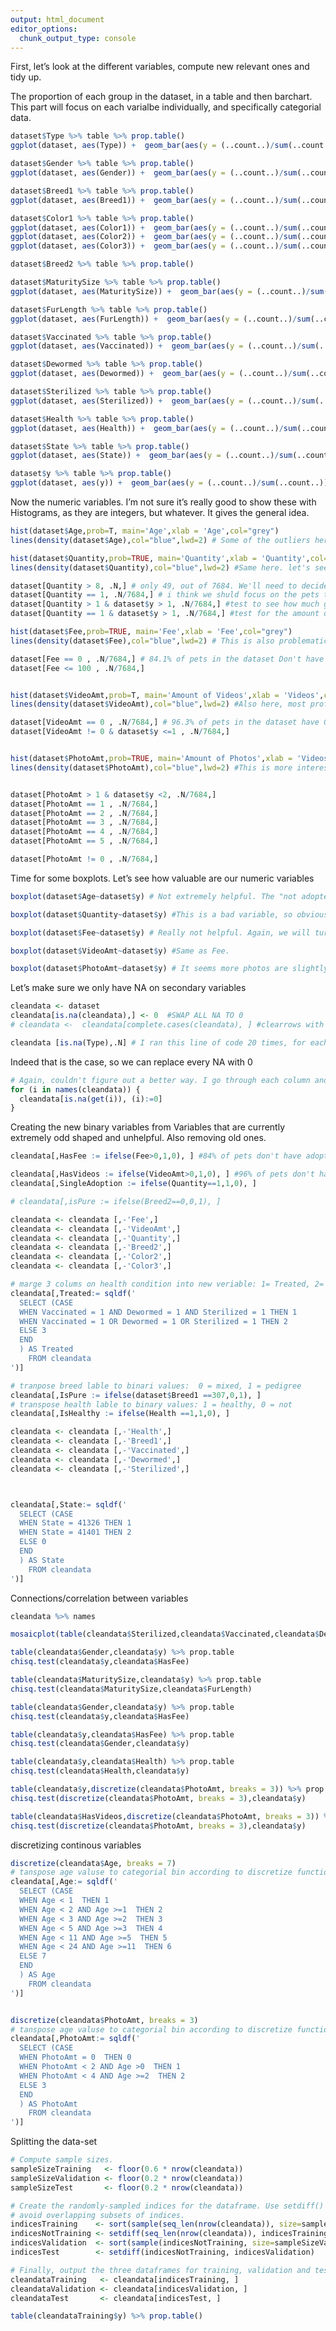 ```yaml
---
output: html_document
editor_options: 
  chunk_output_type: console
---
```

First, let's look at the different variables, compute new relevant ones and tidy up.

The proportion of each group in the dataset, in a table and then barchart. This part will 
focus on each varialbe individually, and specifically categorial data. 
```r
dataset$Type %>% table %>% prop.table()
ggplot(dataset, aes(Type)) +  geom_bar(aes(y = (..count..)/sum(..count..))) + ylab('Proportion')

dataset$Gender %>% table %>% prop.table()
ggplot(dataset, aes(Gender)) +  geom_bar(aes(y = (..count..)/sum(..count..))) + ylab('Proportion')

dataset$Breed1 %>% table %>% prop.table()
ggplot(dataset, aes(Breed1)) +  geom_bar(aes(y = (..count..)/sum(..count..))) + ylab('Proportion')

dataset$Color1 %>% table %>% prop.table()
ggplot(dataset, aes(Color1)) +  geom_bar(aes(y = (..count..)/sum(..count..))) + ylab('Proportion')
ggplot(dataset, aes(Color2)) +  geom_bar(aes(y = (..count..)/sum(..count..))) + ylab('Proportion')
ggplot(dataset, aes(Color3)) +  geom_bar(aes(y = (..count..)/sum(..count..))) + ylab('Proportion')

dataset$Breed2 %>% table %>% prop.table()

dataset$MaturitySize %>% table %>% prop.table()
ggplot(dataset, aes(MaturitySize)) +  geom_bar(aes(y = (..count..)/sum(..count..))) + ylab('Proportion')

dataset$FurLength %>% table %>% prop.table()
ggplot(dataset, aes(FurLength)) +  geom_bar(aes(y = (..count..)/sum(..count..))) + ylab('Proportion')

dataset$Vaccinated %>% table %>% prop.table()
ggplot(dataset, aes(Vaccinated)) +  geom_bar(aes(y = (..count..)/sum(..count..))) + ylab('Proportion')

dataset$Dewormed %>% table %>% prop.table()
ggplot(dataset, aes(Dewormed)) +  geom_bar(aes(y = (..count..)/sum(..count..))) + ylab('Proportion')

dataset$Sterilized %>% table %>% prop.table()
ggplot(dataset, aes(Sterilized)) +  geom_bar(aes(y = (..count..)/sum(..count..))) + ylab('Proportion')

dataset$Health %>% table %>% prop.table()
ggplot(dataset, aes(Health)) +  geom_bar(aes(y = (..count..)/sum(..count..))) + ylab('Proportion')

dataset$State %>% table %>% prop.table()
ggplot(dataset, aes(State)) +  geom_bar(aes(y = (..count..)/sum(..count..))) + ylab('Proportion')

dataset$y %>% table %>% prop.table()
ggplot(dataset, aes(y)) +  geom_bar(aes(y = (..count..)/sum(..count..))) + ylab('Proportion')  # Almost no cases of 0. We need to take this into consideration when we split into Train and Validation

```

Now the numeric variables. I'm not sure it's really good to show these with Histograms, as they are integers, but whatever. It gives the general idea.
```r
hist(dataset$Age,prob=T, main='Age',xlab = 'Age',col="grey")
lines(density(dataset$Age),col="blue",lwd=2) # Some of the outliers here are disturbing. We will remove them and create this again later

hist(dataset$Quantity,prob=TRUE, main='Quantity',xlab = 'Quantity',col="grey")
lines(density(dataset$Quantity),col="blue",lwd=2) #Same here. let's see exactly how many we have above 8

dataset[Quantity > 8, .N,] # only 49, out of 7684. We'll need to decide what to do with these profiles. 
dataset[Quantity == 1, .N/7684,] # i think we shuld focus on the pets that not in groups and do the prediction on them.
dataset[Quantity > 1 & dataset$y > 1, .N/7684,] #test to see how much goupe pets DONT get adopted
dataset[Quantity == 1 & dataset$y > 1, .N/7684,] #test for the amount of NOT adopted pets that come in group of one.

hist(dataset$Fee,prob=TRUE, main='Fee',xlab = 'Fee',col="grey")
lines(density(dataset$Fee),col="blue",lwd=2) # This is also problematic. Most are zeroes and then disperesed. We'll probably be best to create a binary variable indicating a fee existed

dataset[Fee == 0 , .N/7684,] # 84.1% of pets in the dataset Don't have adoption fees.
dataset[Fee <= 100 , .N/7684,]


hist(dataset$VideoAmt,prob=T, main='Amount of Videos',xlab = 'Videos',col="grey")
lines(density(dataset$VideoAmt),col="blue",lwd=2) #Also here, most profiles have 0 videos. Might be better as a binary variable indicating the existent of videos 

dataset[VideoAmt == 0 , .N/7684,] # 96.3% of pets in the dataset have 0 videos in their profiles. 
dataset[VideoAmt != 0 & dataset$y <=1 , .N/7684,]


hist(dataset$PhotoAmt,prob=TRUE, main='Amount of Photos',xlab = 'Videos',col="grey")
lines(density(dataset$PhotoAmt),col="blue",lwd=2) #This is more interesting. Seems like you usually have 1 picture, but it is rather common to have more. 


dataset[PhotoAmt > 1 & dataset$y <2, .N/7684,]
dataset[PhotoAmt == 1 , .N/7684,]
dataset[PhotoAmt == 2 , .N/7684,]
dataset[PhotoAmt == 3 , .N/7684,]
dataset[PhotoAmt == 4 , .N/7684,]
dataset[PhotoAmt == 5 , .N/7684,]

dataset[PhotoAmt != 0 , .N/7684,]

```

Time for some boxplots. Let's see how valuable are our numeric variables
```r
boxplot(dataset$Age~dataset$y) # Not extremely helpful. The "not adopted" category is slightly older, but not enough. 

boxplot(dataset$Quantity~dataset$y) #This is a bad variable, so obviously it is also bad here. In general it seems people are less inclined to adopt pets in groups, which makes sense. 

boxplot(dataset$Fee~dataset$y) # Really not helpful. Again, we will turn this into a binary variable and see if that makes a difference. 

boxplot(dataset$VideoAmt~dataset$y) #Same as Fee. 

boxplot(dataset$PhotoAmt~dataset$y) # It seems more photos are slightly helpful for increasing the odds for adoption, but only slightly. 
```

Let's make sure we only have NA on secondary variables
```r
cleandata <- dataset
cleandata[is.na(cleandata),] <- 0  #SWAP ALL NA TO 0
# cleandata <-  cleandata[complete.cases(cleandata), ] #clearrows with NA

cleandata [is.na(Type),.N] # I ran this line of code 20 times, for each variable manually, because I couldn't figure out how to do it more efficiantly. 
```

Indeed that is the case, so we can replace every NA with 0
```r
# Again, couldn't figure out a better way. I go through each column and change only the NA with 0. 
for (i in names(cleandata)) {
  cleandata[is.na(get(i)), (i):=0] 
} 
```

Creating the new binary variables from Variables that are currently extremely odd shaped and unhelpful. Also removing old ones.
```r
cleandata[,HasFee := ifelse(Fee>0,1,0), ] #84% of pets don't have adoption fee. In order for the those who have fees those who have fees to become a meaningful group we are turning this Binary

cleandata[,HasVideos := ifelse(VideoAmt>0,1,0), ] #96% of pets don't have videos on their profiles. This is why it is more interesting to ask if having videos at all make any difference, hence we turn this Binary as well. 
cleandata[,SingleAdoption := ifelse(Quantity==1,1,0), ]

# cleandata[,isPure := ifelse(Breed2==0,0,1), ]

cleandata <- cleandata [,-'Fee',]
cleandata <- cleandata [,-'VideoAmt',]
cleandata <- cleandata [,-'Quantity',]
cleandata <- cleandata [,-'Breed2',]
cleandata <- cleandata [,-'Color2',]
cleandata <- cleandata [,-'Color3',]

# marge 3 colums on health condition into new veriable: 1= Treated, 2= semi treated, 3= not treated
cleandata[,Treated:= sqldf('
  SELECT (CASE
  WHEN Vaccinated = 1 AND Dewormed = 1 AND Sterilized = 1 THEN 1
  WHEN Vaccinated = 1 OR Dewormed = 1 OR Sterilized = 1 THEN 2
  ELSE 3
  END
  ) AS Treated
    FROM cleandata
')]

# tranpose breed lable to binari values:  0 = mixed, 1 = pedigree
cleandata[,IsPure := ifelse(dataset$Breed1 ==307,0,1), ]
# transpose health lable to binary values: 1 = healthy, 0 = not
cleandata[,IsHealthy := ifelse(Health ==1,1,0), ]

cleandata <- cleandata [,-'Health',]
cleandata <- cleandata [,-'Breed1',]
cleandata <- cleandata [,-'Vaccinated',]
cleandata <- cleandata [,-'Dewormed',]
cleandata <- cleandata [,-'Sterilized',]



cleandata[,State:= sqldf('
  SELECT (CASE
  WHEN State = 41326 THEN 1
  WHEN State = 41401 THEN 2
  ELSE 0
  END
  ) AS State
    FROM cleandata
')]


```

Connections/correlation between variables
```r
cleandata %>% names

mosaicplot(table(cleandata$Sterilized,cleandata$Vaccinated,cleandata$Dewormed), color = T, main = 'Sterilized, Vaccinated, Dewormed MosaicPlot')

table(cleandata$Gender,cleandata$y) %>% prop.table
chisq.test(cleandata$y,cleandata$HasFee)

table(cleandata$MaturitySize,cleandata$y) %>% prop.table
chisq.test(cleandata$MaturitySize,cleandata$FurLength)

table(cleandata$Gender,cleandata$y) %>% prop.table
chisq.test(cleandata$y,cleandata$HasFee)

table(cleandata$y,cleandata$HasFee) %>% prop.table
chisq.test(cleandata$Gender,cleandata$y)

table(cleandata$y,cleandata$Health) %>% prop.table
chisq.test(cleandata$Health,cleandata$y)

table(cleandata$y,discretize(cleandata$PhotoAmt, breaks = 3)) %>% prop.table
chisq.test(discretize(cleandata$PhotoAmt, breaks = 3),cleandata$y)

table(cleandata$HasVideos,discretize(cleandata$PhotoAmt, breaks = 3)) %>% prop.table
chisq.test(discretize(cleandata$PhotoAmt, breaks = 3),cleandata$y)
```

discretizing continous variables
```r
discretize(cleandata$Age, breaks = 7) 
# tanspose age valuse to categorial bin according to discretize function
cleandata[,Age:= sqldf('
  SELECT (CASE
  WHEN Age < 1  THEN 1
  WHEN Age < 2 AND Age >=1  THEN 2
  WHEN Age < 3 AND Age >=2  THEN 3
  WHEN Age < 5 AND Age >=3  THEN 4
  WHEN Age < 11 AND Age >=5  THEN 5
  WHEN Age < 24 AND Age >=11  THEN 6
  ELSE 7
  END
  ) AS Age
    FROM cleandata
')]


discretize(cleandata$PhotoAmt, breaks = 3) 
# tanspose age valuse to categorial bin according to discretize function
cleandata[,PhotoAmt:= sqldf('
  SELECT (CASE
  WHEN PhotoAmt = 0  THEN 0
  WHEN PhotoAmt < 2 AND Age >0  THEN 1
  WHEN PhotoAmt < 4 AND Age >=2  THEN 2
  ELSE 3
  END
  ) AS PhotoAmt
    FROM cleandata
')]
```


Splitting the data-set
```r

# Compute sample sizes.
sampleSizeTraining   <- floor(0.6 * nrow(cleandata))
sampleSizeValidation <- floor(0.2 * nrow(cleandata))
sampleSizeTest       <- floor(0.2 * nrow(cleandata))

# Create the randomly-sampled indices for the dataframe. Use setdiff() to
# avoid overlapping subsets of indices.
indicesTraining    <- sort(sample(seq_len(nrow(cleandata)), size=sampleSizeTraining))
indicesNotTraining <- setdiff(seq_len(nrow(cleandata)), indicesTraining)
indicesValidation  <- sort(sample(indicesNotTraining, size=sampleSizeValidation))
indicesTest        <- setdiff(indicesNotTraining, indicesValidation)

# Finally, output the three dataframes for training, validation and test.
cleandataTraining   <- cleandata[indicesTraining, ]
cleandataValidation <- cleandata[indicesValidation, ]
cleandataTest       <- cleandata[indicesTest, ]

table(cleandataTraining$y) %>% prop.table()
```

